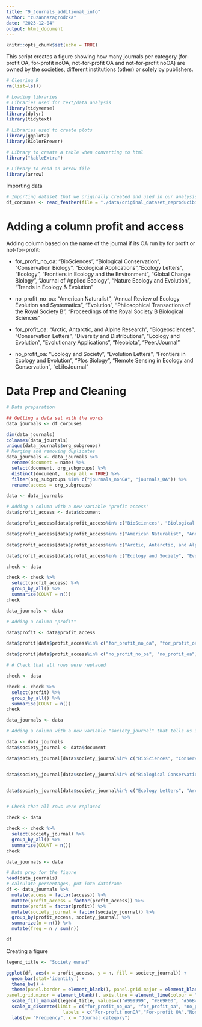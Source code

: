 ```yaml
---
title: "9_Journals_additional_info"
author: "zuzannazagrodzka"
date: "2023-12-04"
output: html_document
---
```


```r
knitr::opts_chunk$set(echo = TRUE)
```



This script creates a figure showing how many journals per category (for-profit OA, for-profit noOA, not-for-profit OA and not-for-profit noOA) are owned by the societies, different institutions (other) or solely by publishers.


```r
# Clearing R
rm(list=ls())

# Loading libraries
# Libraries used for text/data analysis
library(tidyverse) 
library(dplyr)
library(tidytext)

# Libraries used to create plots
library(ggplot2)
library(RColorBrewer)

# Library to create a table when converting to html
library("kableExtra") 

# Library to read an arrow file
library(arrow)

```


Importing data

```r
# Importing dataset that we originally created and used in our analysis
df_corpuses <- read_feather(file = "./data/original_dataset_reproducibility_check/original_cleaned_data.arrow")

```

# Adding a column profit and access

Adding column based on the name of the journal if its OA run by for profit or not-for-profit: 

- for_profit_no_oa:
"BioSciences", "Biological Conservation", "Conservation Biology", "Ecological Applications","Ecology Letters", "Ecology", "Frontiers in Ecology and the Environment", "Global Change Biology", "Journal of Applied Ecology", "Nature Ecology and Evolution", "Trends in Ecology & Evolution"

- no_profit_no_oa:
"American Naturalist", "Annual Review of Ecology Evolution and Systematics", "Evolution", "Philosophical Transactions of the Royal Society B", "Proceedings of the Royal Society B Biological Sciences"

- for_profit_oa:
"Arctic, Antarctic, and Alpine Research", "Biogeosciences", "Conservation Letters", "Diversity and Distributions", "Ecology and Evolution", "Evolutionary Applications", "Neobiota", "PeerJJournal"

- no_profit_oa:
"Ecology and Society", "Evolution Letters", "Frontiers in Ecology and Evolution", "Plos Biology", "Remote Sensing in Ecology and Conservation", "eLifeJournal"



# Data Prep and Cleaning

``` r
# Data preparation

## Getting a data set with the words
data_journals <- df_corpuses

dim(data_journals)
colnames(data_journals)
unique(data_journals$org_subgroups)
# Merging and removing duplicates
data_journals <- data_journals %>% 
  rename(document = name) %>% 
  select(document, org_subgroups) %>% 
  distinct(document, .keep_all = TRUE) %>% 
  filter(org_subgroups %in% c("journals_nonOA", "journals_OA")) %>% 
  rename(access = org_subgroups)

data <- data_journals

# Adding a column with a new variable "profit access"
data$profit_access <- data$document

data$profit_access[data$profit_access%in% c("BioSciences", "Biological Conservation", "Conservation Biology", "Ecological Applications","Ecology Letters", "Ecology", "Frontiers in Ecology and the Environment", "Global Change Biology", "Journal of Applied Ecology", "Nature Ecology and Evolution", "Trends in Ecology & Evolution")] <- "for_profit_no_oa"

data$profit_access[data$profit_access%in% c("American Naturalist", "Annual Review of Ecology Evolution and Systematics", "Evolution", "Philosophical Transactions of the Royal Society B", "Proceedings of the Royal Society B Biological Sciences")] <- "no_profit_no_oa"

data$profit_access[data$profit_access%in% c("Arctic, Antarctic, and Alpine Research", "Biogeosciences", "Conservation Letters", "Diversity and Distributions", "Ecology and Evolution", "Evolutionary Applications", "Neobiota", "PeerJJournal")] <- "for_profit_oa"

data$profit_access[data$profit_access%in% c("Ecology and Society", "Evolution Letters", "Frontiers in Ecology and Evolution", "Plos Biology", "Remote Sensing in Ecology and Conservation", "eLifeJournal")] <- "no_profit_oa"

check <- data

check <- check %>%
  select(profit_access) %>%
  group_by_all() %>%
  summarise(COUNT = n())
check

data_journals <- data

# Adding a column "profit"

data$profit <- data$profit_access

data$profit[data$profit_access%in% c("for_profit_no_oa", "for_profit_oa")] <- "profit"

data$profit[data$profit_access%in% c("no_profit_no_oa", "no_profit_oa")] <- "no_profit"

# # Check that all rows were replaced

check <- data

check <- check %>%
  select(profit) %>%
  group_by_all() %>%
  summarise(COUNT = n())
check

data_journals <- data


```

```r
# Adding a column with a new variable "society_journal" that tells us if the journal is run by societies/other organisations or just by publisher

data <- data_journals
data$society_journal <- data$document

data$society_journal[data$society_journal%in% c("BioSciences", "Conservation Biology", "Ecological Applications", "Ecology", "Frontiers in Ecology and the Environment", "Journal of Applied Ecology", "American Naturalist", "Evolution", "Philosophical Transactions of the Royal Society B", "Proceedings of the Royal Society B Biological Sciences", "Conservation Letters", "Ecology and Evolution", "Evolution Letters", "Remote Sensing in Ecology and Conservation")] <- "yes"


data$society_journal[data$society_journal%in% c("Biological Conservation", "Global Change Biology", "Nature Ecology and Evolution", "Trends in Ecology & Evolution", "Annual Review of Ecology Evolution and Systematics", "Diversity and Distributions", "Evolutionary Applications", "PeerJJournal", "Ecology and Society", "Frontiers in Ecology and Evolution", "Plos Biology", "eLifeJournal")] <- "no"


data$society_journal[data$society_journal%in% c("Ecology Letters", "Arctic, Antarctic, and Alpine Research", "Biogeosciences", "Neobiota")] <- "other"


# Check that all rows were replaced

check <- data

check <- check %>%
  select(society_journal) %>%
  group_by_all() %>%
  summarise(COUNT = n())
check

data_journals <- data

```


```r
# Data prep for the figure
head(data_journals)
# calculate percentages, put into dataframe
df <- data_journals %>%
  mutate(access = factor(access)) %>% 
  mutate(profit_access = factor(profit_access)) %>%
  mutate(profit = factor(profit)) %>%
  mutate(society_journal = factor(society_journal)) %>%
  group_by(profit_access, society_journal) %>%
  summarize(n = n()) %>%
  mutate(freq = n / sum(n))

df
```


Creating a figure


```r

legend_title <- "Society owned"

ggplot(df, aes(x = profit_access, y = n, fill = society_journal)) +
  geom_bar(stat='identity') +
  theme_bw() +
  theme(panel.border = element_blank(), panel.grid.major = element_blank(),
panel.grid.minor = element_blank(), axis.line = element_line(colour = "black")) +
  scale_fill_manual(legend_title, values=c("#999999", "#E69F00", "#56B4E9")) + #no, other, yes
  scale_x_discrete(limit = c("for_profit_no_oa", "for_profit_oa", "no_profit_no_oa", "no_profit_oa"),
                     labels = c("For-profit nonOA","For-profit OA","Non-profit nonOA", "Non-profit OA")) +
  labs(y= "Frequency", x = "Journal category")
  
```



